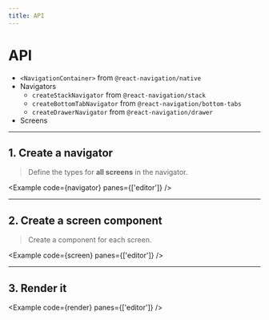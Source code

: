```yaml
---
title: API
---
```



# API

- `<NavigationContainer>` from `@react-navigation/native`
- Navigators
  - `createStackNavigator` from `@react-navigation/stack`
  - `createBottomTabNavigator` from `@react-navigation/bottom-tabs`
  - `createDrawerNavigator` from `@react-navigation/drawer`
- Screens

---

## 1. Create a navigator

> Define the types for **all screens** in the navigator.

<Example code={navigator} panes={['editor']} />

---

## 2. Create a screen component

> Create a component for each screen.

<Example code={screen} panes={['editor']} />

---

## 3. Render it

<Example code={render} panes={['editor']} />
